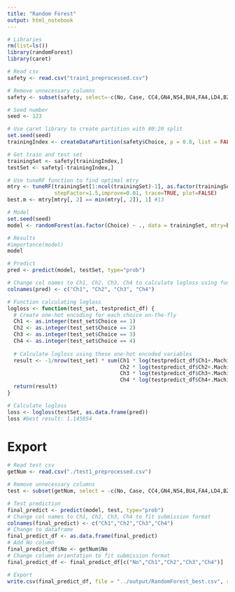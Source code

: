 ```yaml
---
title: "Random Forest"
output: html_notebook
---
```


```r
# Libraries
rm(list=ls())
library(randomForest)
library(caret)
```

```r
# Read csv
safety <- read.csv("train1_preprocessed.csv")

# Remove unnecessary columns
safety <- subset(safety, select=-c(No, Case, CC4,GN4,NS4,BU4,FA4,LD4,BZ4,FC4,FP4,RP4,PP4,KA4,SC4,TS4,NV4,MA4,LB4,AF4,HU4,Price4))

# Seed number
seed <- 123
```

```r
# Use caret library to create partition with 80:20 split
set.seed(seed)
trainingIndex <- createDataPartition(safety$Choice, p = 0.8, list = FALSE)

# Get train and test set
trainingSet <- safety[trainingIndex,]
testSet <- safety[-trainingIndex,]
```

```r
# Use tuneRF function to find optimal mtry
mtry <- tuneRF(trainingSet[1:ncol(trainingSet)-1], as.factor(trainingSet$Choice),
               stepFactor=1.5,improve=0.01, trace=TRUE, plot=FALSE)
best.m <- mtry[mtry[, 2] == min(mtry[, 2]), 1] #13
```

```r
# Model
set.seed(seed)
model <- randomForest(as.factor(Choice) ~ ., data = trainingSet, mtry=best.m, importance=TRUE, ntree = 2001)

# Results
#importance(model)
model
```

```r
# Predict
pred <- predict(model, testSet, type="prob")

# Change col names to Ch1, Ch2, Ch3, Ch4 to calculate logloss using function
colnames(pred) <- c("Ch1", "Ch2", "Ch3", "Ch4")
```

```r
# Function calculating logloss
logloss <- function(test_set, testpredict_df) {
  # Create one-hot encoding for each choice on-the-fly
  Ch1 <- as.integer(test_set$Choice == 1)
  Ch2 <- as.integer(test_set$Choice == 2)
  Ch3 <- as.integer(test_set$Choice == 3)
  Ch4 <- as.integer(test_set$Choice == 4)
  
  # Calculate logloss using these one-hot encoded variables
  result <- -1/nrow(test_set) * sum(Ch1 * log(testpredict_df$Ch1+.Machine$double.eps) +
                                    Ch2 * log(testpredict_df$Ch2+.Machine$double.eps) +
                                    Ch3 * log(testpredict_df$Ch3+.Machine$double.eps) +
                                    Ch4 * log(testpredict_df$Ch4+.Machine$double.eps))
  return(result)
}
```

```r
# Calculate logloss
loss <- logloss(testSet, as.data.frame(pred))
loss #best result: 1.145054
```

# Export
```r
# Read test csv
getNum <- read.csv("./test1_preprocessed.csv")

# Remove unnecessary columns
test <- subset(getNum, select = -c(No, Case, CC4,GN4,NS4,BU4,FA4,LD4,BZ4,FC4,FP4,RP4,PP4,KA4,SC4,TS4,NV4,MA4,LB4,AF4,HU4,Price4))

# Test prediction
final_predict <- predict(model, test, type="prob")
# Change col names to Ch1, Ch2, Ch3, Ch4 to fit submission format
colnames(final_predict) <- c("Ch1","Ch2","Ch3","Ch4")
# Change to dataframe
final_predict_df <- as.data.frame(final_predict)
# Add No column
final_predict_df$No <- getNum$No
# Change column orientation to fit submission format
final_predict_df <- final_predict_df[c("No","Ch1","Ch2","Ch3","Ch4")]
```

```r
# Export
write.csv(final_predict_df, file = "../output/RandomForest_best.csv", row.names = FALSE)
```

